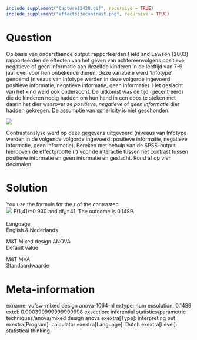 ```r
include_supplement("Capture12428.gif", recursive = TRUE)
include_supplement("effectsizecontrast.png", recursive = TRUE)
```

Question
========
Op basis van onderstaande output rapporteerden Field and Lawson (2003)
rapporteerden de effecten van het geven van achtereenvolgens positieve,
negatieve of geen informatie aan dezelfde kinderen in de leeftijd van
7-9 jaar over voor hen onbekende dieren. Deze variabele werd 'Infotype'
genoemd (niveaus van Infotype werden in deze volgorde ingevoerd:
positieve informatie, negatieve informatie, geen informatie). Het
geslacht van het kind werd ook onderzocht. De uitkomst was de tijd
(gecentreerd) die de kinderen nodig hadden om hun hand in een doos te
steken met daarin het dier waarover ze *positieve*, *negatieve* of *geen
informatie* dier hadden gekregen. De assumptie van sphericity is niet
geschonden.  
  
  
![](Capture12428.gif)
  
Contrastanalyse werd op deze gegevens uitgevoerd (niveaus van Infotype
werden in de volgende volgorde ingevoerd: positieve informatie,
negatieve informatie, geen informatie). Bereken met behulp van de
SPSS-output hierboven de effectgrootte (r) voor de interactie tussen het
contrast tussen positieve informatie en geen informatie en geslacht.
Rond af op vier decimalen.


Solution
========





You use the formula for the r of the contrasten  
![](effectsizecontrast.png)
F(1,41)=0.930 and df<sub>R</sub>=41. The outcome is 0.1489.





Language  
English & Nederlands

M&T Mixed design ANOVA  
Default value

M&T MVA  
Standaardwaarde

Meta-information
================
exname: vufsw-mixed design anova-1064-nl
extype: num
exsolution: 0.1489
extol: 0.000399999999999998
exsection: inferential statistics/parametric techniques/anova/mixed design anova
exextra[Type]: interpreting out
exextra[Program]: calculator
exextra[Language]: Dutch
exextra[Level]: statistical thinking

